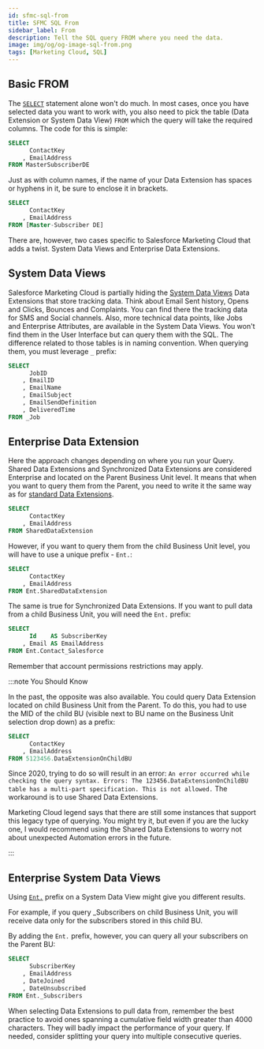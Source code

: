 ```yaml
---
id: sfmc-sql-from
title: SFMC SQL From
sidebar_label: From
description: Tell the SQL query FROM where you need the data.
image: img/og/og-image-sql-from.png
tags: [Marketing Cloud, SQL]
---
```



<LeadText content='Tell the SQL query FROM where you need the data' />

## Basic FROM

The [`SELECT`](./sfmc-sql-select.mdx) statement alone won't do much. In most cases, once you have selected data you want to work with, you also need to pick the table (Data Extension or System Data View) `FROM` which the query will take the required columns. The code for this is simple:

```sql {4} title="Get ContactKey and EmailAddress from Data Extension named MasterSubscriberDE"
SELECT
      ContactKey
    , EmailAddress
FROM MasterSubscriberDE
```

Just as with column names, if the name of your Data Extension has spaces or hyphens in it, be sure to enclose it in brackets.

```sql {4}
SELECT
      ContactKey
    , EmailAddress
FROM [Master-Subscriber DE]
```

There are, however, two cases specific to Salesforce Marketing Cloud that adds a twist. System Data Views and Enterprise Data Extensions.

## System Data Views

Salesforce Marketing Cloud is partially hiding the [System Data Views](../config/sfmc-system-data-views.mdx) Data Extensions that store tracking data. Think about Email Sent history, Opens and Clicks, Bounces and Complaints. You can find there the tracking data for SMS and Social channels. Also, more technical data points, like Jobs and Enterprise Attributes, are available in the System Data Views. You won't find them in the User Interface but can query them with the SQL. The difference related to those tables is in naming convention. When querying them, you must leverage `_` prefix:

```sql {8}
SELECT
      JobID
    , EmailID
    , EmailName
    , EmailSubject
    , EmailSendDefinition
    , DeliveredTime
FROM _Job
```

## Enterprise Data Extension

Here the approach changes depending on where you run your Query. Shared Data Extensions and Synchronized Data Extensions are considered Enterprise and located on the Parent Business Unit level. It means that when you want to query them from the Parent, you need to write it the same way as for [standard Data Extensions](#basic-from).

```sql {4}
SELECT
      ContactKey
    , EmailAddress
FROM SharedDataExtension
```

However, if you want to query them from the child Business Unit level, you will have to use a unique prefix - `Ent.`:

```sql {4}
SELECT
      ContactKey
    , EmailAddress
FROM Ent.SharedDataExtension
```

The same is true for Synchronized Data Extensions. If you want to pull data from a child Business Unit, you will need the `Ent.` prefix:

```sql {4}
SELECT
      Id    AS SubscriberKey
    , Email AS EmailAddress
FROM Ent.Contact_Salesforce
```

Remember that account permissions restrictions may apply.

:::note You Should Know

In the past, the opposite was also available. You could query Data Extension located on child Business Unit from the Parent. To do this, you had to use the MID of the child BU (visible next to BU name on the Business Unit selection drop down) as a prefix:

```sql {4} title="On Parent BU query DataExtensionOnChildBU from Child BU with MID 5123456"
SELECT
      ContactKey
    , EmailAddress
FROM 5123456.DataExtensionOnChildBU
```

Since 2020, trying to do so will result in an error: `An error occurred while checking the query syntax. Errors: The 123456.DataExtensionOnChildBU table has a multi-part specification. This is not allowed.` The workaround is to use Shared Data Extensions.

Marketing Cloud legend says that there are still some instances that support this legacy type of querying. You might try it, but even if you are the lucky one, I would recommend using the Shared Data Extensions to worry not about unexpected Automation errors in the future.

:::

## Enterprise System Data Views

Using [`Ent.`](#enterprise-data-extension) prefix on a System Data View might give you different results.

For example, if you query _Subscribers on child Business Unit, you will receive data only for the subscribers stored in this child BU.

By adding the `Ent.` prefix, however, you can query all your subscribers on the Parent BU:

```sql {6}
SELECT
      SubscriberKey
    , EmailAddress
    , DateJoined
    , DateUnsubscribed
FROM Ent._Subscribers
```

When selecting Data Extensions to pull data from, remember the best practice to avoid ones spanning a cumulative field width greater than 4000 characters. They will badly impact the performance of your query. If needed, consider splitting your query into multiple consecutive queries.